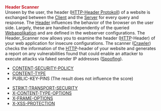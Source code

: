 '''<span style="color:#c31622">Header Scanner<span>'''
<br>

Unseen by the user, the header ([[Header|HTTP-Header Protokoll]]) of a website is exchanged between the [[Client]] and the [[Server]] for every query and response. The [[Header]] influences the behavior of the browser on the user side. Largely, these are handled independently of the queried [[Webanwendung|Webapplikation]] and are defined in the webserver configurations. The Header_Scanner now allows you to examine the header ([[HTTP]]-Header) of your web application for insecure configurations. The scanner ([[Crawler]]) checks the information of the [[HTTP]]-header of your website and generates a report on any vulnerabilities found that could enable an attacker to execute attacks via faked sender IP addresses ([[IP-Spoofing|Spoofing]]).<br>

*[[Content-Security-Policy-Vulnerability/EN|CONTENT-SECURITY-POLICY]]<br>
*[[Content-Type-Not-Correct/EN|CONTENT-TYPE]]<br>
* PUBLIC-KEY-PINS (The result does not influence the score)<br>
<!--[[Public-Key-Pins-Disabled/EN|PUBLIC-KEY-PINS]] (<span style="color:#c31622"><b>Achtung:</b></span> HPKP wird derzeit nicht überprüft)<br>-->
*[[No-Encryption-Found/EN|STRIKT-TRANSPORT-SECURITY]]<br>
*[[X-Content-Type-Options-Vulnerability/EN|X-CONTENT-TYPE-OPTIONS]]<br>
*[[X-Frame-Options-Vulnerability/EN|X-FRAME-OPTIONS]]<br>
*[[XSS-Vulnerability/EN|X-XSS-PROTECTION]]
